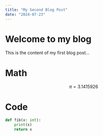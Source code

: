 ```yaml
---
title: "My Second Blog Post"
date: "2024-07-23"
---
```


# Welcome to my blog

This is the content of my first blog post...
# Math

$$ \pi = 3.1415926 $$

# Code

```python
def fib(x: int):
    print(x)
    return x
```
